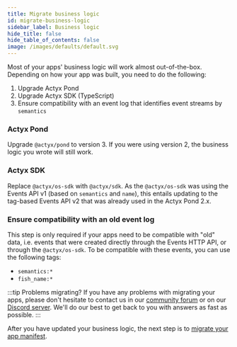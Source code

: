 ```yaml
---
title: Migrate business logic
id: migrate-business-logic
sidebar_label: Business logic
hide_title: false
hide_table_of_contents: false
image: /images/defaults/default.svg
---
```


Most of your apps' business logic will work almost out-of-the-box.
Depending on how your app was built, you need to do the following:

1. Upgrade Actyx Pond
2. Upgrade Actyx SDK (TypeScript)
3. Ensure compatibility with an event log that identifies event streams by `semantics`

### Actyx Pond

Upgrade `@actyx/pond` to version 3. 
If you were using version 2, the business logic you wrote will still work.

### Actyx SDK

Replace `@actyx/os-sdk` with `@actyx/sdk`.
As the `@actyx/os-sdk` was using the Events API v1 (based on `semantics` and `name`), this entails updating to the tag-based Events API v2 that was already used in the Actyx Pond 2.x.

### Ensure compatibility with an old event log

This step is only required if your apps need to be compatible with "old" data, i.e. events that were created directly through the Events HTTP API, or through the `@actyx/os-sdk`.
To be compatible with these events, you can use the following tags:

- `semantics:*`
- `fish_name:*`

:::tip Problems migrating?
If you have any problems with migrating your apps, please don't hesitate to contact us in our [community forum](https://groups.google.com/a/actyx.io/g/developers) or on our [Discord server](https://discord.gg/262yJhc). We'll do our best to get back to you with answers as fast as possible.
:::

After you have updated your business logic, the next step is to [migrate your app manifest](./migrate-app-manifest.mdx).
